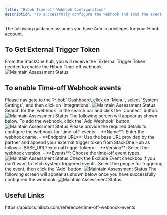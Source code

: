 ```yaml
---
title: "Hibob Time-off Webhook Configuration"
description: "To successfully configure the webhook and send the event on action of time-off"
---
```



<Warning>
  The following guidance assumes you have Admin privileges for your Hibob
  account.
</Warning>

## To Get External Trigger Token
<Steps>
  <Step title="To get the External Trigger Token">
    From the StackOne hub, you will receive the `External Trigger Token` needed to enable the Hibob Time-off webhook.
    <Frame>
      <img className='rounded-md' style={{ margin: '0 auto', border: '1px solid #efefef' }} alt="Maintain Assessment Status" src="/images/hibob-time-off-webhook/webhook-1.png" />
    </Frame>
  </Step>
</Steps>

## To enable Time-off Webhook events
<Steps>
  <Step title="Go to Integration">
    Please navigate to the `Hibob` Dashboard, click on `Menu`, select `System Settings`, and then click on `Integrations`.
    <Frame>
      <img className='rounded-md' style={{ margin: '0 auto', border: '1px solid #efefef' }} alt="Maintain Assessment Status" src="/images/hibob-time-off-webhook/webhook-2.png" />
    </Frame>
  </Step>
  <Step title="Enable the webhook">
    Search for the `webhook` in the search bar and click the `Connect` button.
    <Frame>
      <img className='rounded-md' style={{ margin: '0 auto', border: '1px solid #efefef' }} alt="Maintain Assessment Status" src="/images/hibob-time-off-webhook/webhook-3.png" />
    </Frame>
  </Step>
  <Step title="Add webhook">
    The following screen will appear as shown below. To add the webhook, click the` Add Webhook` button.
    <Frame>
      <img className='rounded-md' style={{ margin: '0 auto', border: '1px solid #efefef' }} alt="Maintain Assessment Status" src="/images/hibob-time-off-webhook/webhook-4.png" />
    </Frame>
  </Step>
  <Step title="Webhook Configurations">
    Please provide the required details to configure the webhook for `time-off` events:
    - **Name**: Enter the webhook name.
    - **Endpoint URL**: Use the base URL provided by the partner and append your external trigger token from StackOne Hub as follows:
      `BASE_URL?externalTriggerToken=<Your_External_Trigger_Token>`
    - **Version**: Select the webhook version.
    - **Events**: Choose the time-off event types.
    <Frame>
      <img className='rounded-md' style={{ margin: '0 auto', border: '1px solid #efefef' }} alt="Maintain Assessment Status" src="/images/hibob-time-off-webhook/webhook-5.png" />
    </Frame>
    Check the Exclude Event checkbox if you don’t want to fetch system-triggered events.
    Select the people for triggering the event, then click the `Add` button.
    <Frame>
      <img className='rounded-md' style={{ margin: '0 auto', border: '1px solid #efefef' }} alt="Maintain Assessment Status" src="/images/hibob-time-off-webhook/webhook-6.png" />
    </Frame>
  </Step>
  <Step title="Webhook Connected">
    The following screen will appear as shown below once you have successfully configured the webhook.
    <Frame>
      <img className='rounded-md' style={{ margin: '0 auto', border: '1px solid #efefef' }} alt="Maintain Assessment Status" src="/images/hibob-time-off-webhook/webhook-7.png" />
    </Frame>
  </Step>
</Steps>


<IntegrationFooter />

## Useful Links
<Card title="API Reference" icon="link" href="https://apidocs.hibob.com/reference/time-off-webhook-events">
    https://apidocs.hibob.com/reference/time-off-webhook-events
</Card>